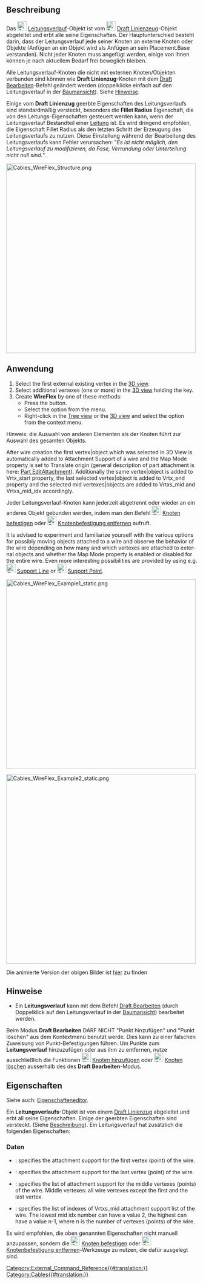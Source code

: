 <languages/>

{{Docnav
|
|[[Cables_AddVertex/de|Knoten hinzufügen]]
|[[Cables_Workbench/de|Cables]]
|IconL=
|IconR=Cables_AddVertex.svg
|IconC=Cables_workbench_icon.svg
}}

{{GuiCommand/de
|Name=Cables WireFlex
|Name/de=Cables Leitungsverlauf
|MenuLocation=Cable Wires → Neuer Leitungsverlauf
|Workbenches=[[Cables_Workbench/de|Cables]]
|Shortcut=
|Version=1.0
|SeeAlso=[[Cables_AddVertex/de|Cables KnotenHinzufügen]], [[Cables_DelVertex/de|Cables  KnotenLöschen]], [[Cables_AttachVertex/de| Cables KnotenVerknüpfen]], [[Cables_RemoveVertexAttachment/de| Cables KnotenBefestigungEntfernen]]
}}

<span id="Description"></span>
==Beschreibung==

Das [[Image:Cables_WireFlex.svg|24px]] [[Cables_WireFlex/de|Leitungsverlauf]]-Objekt ist vom [[Image:Draft_Wire.svg|24px]] [[Draft_Wire/de|Draft Linienzeug]]-Objekt abgeleitet und erbt alle seine Eigenschaften. Der Hauptunterschied besteht darin, dass der Leitungsverlauf jede seiner Knoten an externe Knoten oder Objekte (Anfügen an ein Objekt wird als Anfügen an sein Placement.Base verstanden). Nicht jeder Knoten muss angefügt werden, einige von ihnen können je nach aktuellem Bedarf frei beweglich bleiben.

Alle Leitungsverlauf-Knoten die nicht mit externen Knoten/Objekten verbunden sind können wie '''Draft Linienzug'''-Knoten mit dem [[Draft_Edit/de|Draft Bearbeiten]]-Befehl geändert werden (doppelklicke einfach auf den Leitungsverlauf in der [[Tree_view/de|Baumansicht]]). Siehe [[#Notes|Hinweise]].

Einige vom '''Draft Linienzug''' geerbte Eigenschaften des Leitungsverlaufs sind standardmäßig versteckt, besonders die '''Fillet Radius''' Eigenschaft, die von den Leitungs-Eigenschaften gesteuert werden kann, wenn der Leitungsverlauf Bestandteil einer  [[Cables_Cable/de|Leitung]] ist. Es wird dringend empfohlen, die Eigenschaft Fillet Radius als den letzten Schritt der Erzeugung des Leitungsverlaufs zu nutzen. Diese Einstellung während der Bearbeitung des Leitungsverlaufs kann Fehler verursachen: "''Es ist nicht möglich, den Leitungsverlauf zu modifizieren, da Fase, Verrundung oder Unterteilung nicht null sind.''".

[[Image:Cables_WireFlex_Structure.png|500px]]
{{Caption|Beispielstruktur eines Leitungsverlaufs}}

<span id="Usage"></span>
==Anwendung==

<div lang="en" dir="ltr" class="mw-content-ltr">
# Select the first external existing vertex in the [[3D_view|3D view]].
# Select additional vertexes (one or more) in the [[3D_view|3D view]] holding the {{KEY|CTRL}} key.
# Create '''WireFlex''' by one of these methods:
#* Press the {{Button|[[Image:Cables_WireFlex.svg|16px]] [[Cables_WireFlex|WireFlex]]}} button.
#* Select the {{MenuCommand|Cable Wires → [[Image:Cables_WireFlex.svg|16px]] WireFlex}} option from the menu.
#* Right-click in the [[Tree_view|Tree view]] or the [[3D_view|3D view]] and select the {{MenuCommand|Cable Wires → [[Image:Cables_WireFlex.svg|16px]] WireFlex}} option from the context menu.
</div>

Hinweis: die Auswahl von anderen Elementen als der Knoten führt zur Auswahl des gesamten Objekts.

<div lang="en" dir="ltr" class="mw-content-ltr">
After wire creation the first vertex|object which was selected in 3D View is automatically added to Attachment Support of a wire and the Map Mode property is set to Translate origin (general description of part attachment is here: [[Part_EditAttachment|Part EditAttachment]]). Additionally the same vertex|object is added to Vrtx_start property, the last selected vertex|object is added to Vrtx_end property and the selected mid vertexes|objects are added to Vrtxs_mid and Vrtxs_mid_idx accordingly.
</div>

Jeder Leitungsverlauf-Knoten kann jederzeit abgetrennt oder wieder an ein anderes Objekt gebunden werden, indem man den Befehl [[Image:Cables_AttachVertex.svg|24px]] [[Cables_AttachVertex/de|Knoten befestigen]] oder [[Image:Cables_RemoveVertexAttachment.svg|24px]] [[Cables_RemoveVertexAttachment/de|Knotenbefestigung entfernen]] aufruft.

<div lang="en" dir="ltr" class="mw-content-ltr">
It is advised to experiment and familiarize yourself with the various options for possibly moving objects attached to a wire and observe the behavior of the wire depending on how many and which vertexes are attached to external objects and whether the Map Mode property is enabled or disabled for the entire wire. Even more interesting possibilities are provided by using e.g. [[Image:Cables_SupportLine.svg|24px]] [[Cables_SupportLine|Support Line]] or [[Image:Cables_SupportPoint.svg|24px]] [[Cables_SupportPoint|Support Point]].
</div>

[[Image:Cables_WireFlex_Example1_static.png|500px]]
{{Caption|Beispiel 1<br/>Bewegung des ersten Würfels, der am Start-Knoten des Leitungsverlaufs befestigt ist, wenn der Attachment Map Mode (Befestigungsmodus) des Leitungsverlaufs auf Translate origin (Ursprung versetzen) gesetzt wird.}}

[[Image:Cables_WireFlex_Example2_static.png|500px]]
{{Caption|Beispiel 2<br/>Bewegung des ersten Würfels, der am Start-Knoten des Leitungsverlaufs befestigt ist, wenn der Attachment Map Mode (Befestigungsmodus) des Leitungsverlaufs deaktiviert ist.}}

Die animierte Version der obigen Bilder ist [[Cables_Example2_WireFlex|hier]] zu finden

<span id="Notes"></span>
==Hinweise==

* Ein '''Leitungsverlauf''' kann mit dem Befehl [[Draft_Edit/de|Draft Bearbeiten]] (durch Doppelklick auf den Leitungsverlauf in der [[Tree_view/de|Baumansicht]]) bearbeitet werden.
Beim Modus '''Draft Bearbeiten''' DARF NICHT  "Punkt hinzufügen" und "Punkt löschen" aus dem Kontextmenü benutzt werde. Dies kann zu einer falschen Zuweisung von Punkt-Befestigungen führen. Um Punkte zum '''Leitungsverlauf''' hinzuzufügen oder aus ihm zu entfernen, nutze ausschließlich die Funktionen [[Image:Cables_AddVertex.svg|24px]] [[Cables_AddVertex/de|Knoten hinzufügen]] oder [[Image:Cables_DelVertex.svg|24px]] [[Cables_DelVertex/de|Knoten löschen]] ausserhalb des des '''Draft Bearbeiten'''-Modus.

<span id="Properties"></span>
==Eigenschaften==

Siehe auch: [[Property_editor/de|Eigenschafteneditor]].

Ein '''Leitungsverlaufs'''-Objekt ist von einem [[Draft_Wire/de|Draft Linienzug]] abgeleitet und erbt all seine Eigenschaften. Einige der geerbten Eigenschaften sind versteckt. (Siehe [[#Description|Beschreibung]]). Ein Leitungsverlauf hat zusätzlich die folgenden Eigenschaften:

<span id="Data"></span>
===Daten===

{{TitleProperty|Wire Flex}}

<div lang="en" dir="ltr" class="mw-content-ltr">
* {{PropertyData|Vrtx_start|LinkSub}}: specifies the attachment support for the first vertex (point) of the wire.
* {{PropertyData|Vrtx_end|LinkSub}}: specifies the attachment support for the last vertex (point) of the wire.
* {{PropertyData|Vrtxs_mid|LinkSubList}}: specifies the list of attachment support for the middle vertexes (points) of the wire. Middle vertexes: all wire vertexes except the first and the last vertex.
* {{PropertyData|Vrtxs_mid_idx|IntegerList}}: specifies the list of indexes of Vrtxs_mid attachment support list of the wire. The lowest mid idx number can have a value 2, the highest can have a value n-1, where n is the number of vertexes (points) of the wire.
</div>

Es wird empfohlen, die oben genannten Eigenschaften nicht manuell anzupassen, sondern die [[Image:Cables_AttachVertex.svg|24px]] [[Cables_AttachVertex/de|Knoten befestigen]] oder [[Image:Cables_RemoveVertexAttachment.svg|24px]] [[Cables_RemoveVertexAttachment/de|Knotenbefestigung entfernen]]-Werkzeuge zu nutzen, die dafür ausgelegt sind.


{{Docnav
|
|[[Cables_AddVertex/de|Knoten hinzufügen]]
|[[Cables_Workbench/de|Cables]]
|IconL=
|IconR=Cables_AddVertex.svg
|IconC=Cables_workbench_icon.svg
}}

[[Category:External_Command_Reference{{#translation:}}]]
[[Category:Cables{{#translation:}}]]